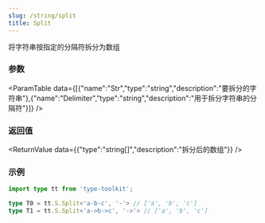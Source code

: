 ```yaml
---
slug: /string/split
title: Split
---
```



将字符串按指定的分隔符拆分为数组

### 参数
<ParamTable data={[{"name":"Str","type":"string","description":"要拆分的字符串"},{"name":"Delimiter","type":"string","description":"用于拆分字符串的分隔符"}]} />

### 返回值
<ReturnValue data={{"type":"string[]","description":"拆分后的数组"}} />

### 示例

```ts
import type tt from 'type-toolkit';

type T0 = tt.S.Split<'a-b-c', '-'> // ['a', 'b', 'c']
type T1 = tt.S.Split<'a->b->c', '->'> // ['a', 'b', 'c']
```
